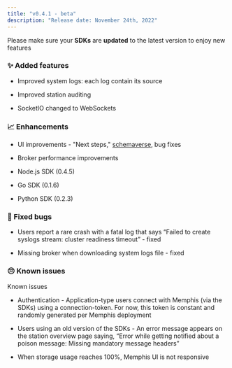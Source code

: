 ```yaml
---
title: "v0.4.1 - beta"
description: "Release date: November 24th, 2022"
---
```


<Card
  title="3- Upgrade"
  icon="file"
  href="/deployment/kubernetes/3---upgrade"
/>

Please make sure your **SDKs** are **updated** to the latest version to enjoy
new features

### ✨ Added features

- Improved system logs: each log contain its source

- Improved station auditing

- SocketIO changed to WebSockets

###

### 📈 Enhancements

- UI improvements - "Next steps,"
  [schemaverse](/memphis/memphis/schemaverse-schema-management), bug fixes

- Broker performance improvements

- Node.js SDK (0.4.5)

- Go SDK (0.1.6)

- Python SDK (0.2.3)

### 🐛 Fixed bugs

- Users report a rare crash with a fatal log that says “Failed to create syslogs
  stream: cluster readiness timeout” - fixed

- Missing broker when downloading system logs file - fixed

### 😔 Known issues

Known issues

- Authentication - Application-type users connect with Memphis (via the SDKs)
  using a connection-token. For now, this token is constant and randomly
  generated per Memphis deployment

- Users using an old version of the SDKs - An error message appears on the
  station overview page saying, “Error while getting notified about a poison
  message: Missing mandatory message headers”

- When storage usage reaches 100%, Memphis UI is not responsive
